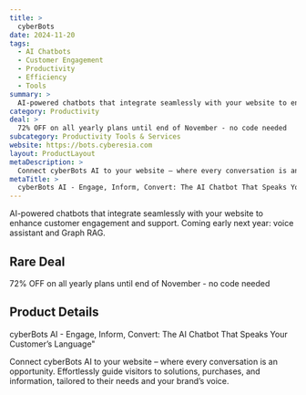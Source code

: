 ```yaml
---
title: >
  cyberBots
date: 2024-11-20
tags:
  - AI Chatbots
  - Customer Engagement
  - Productivity
  - Efficiency
  - Tools
summary: >
  AI-powered chatbots that integrate seamlessly with your website to enhance customer engagement and support. Coming early next year: voice assistant and Graph RAG.
category: Productivity
deal: >
  72% OFF on all yearly plans until end of November - no code needed
subcategory: Productivity Tools & Services
website: https://bots.cyberesia.com
layout: ProductLayout
metaDescription: >
  Connect cyberBots AI to your website – where every conversation is an opportunity. Effortlessly guide visitors to solutions, purchases, and information, tailored to their needs and your brand’s voice.
metaTitle: >
  cyberBots AI - Engage, Inform, Convert: The AI Chatbot That Speaks Your Customer’s Language"
---
```

AI-powered chatbots that integrate seamlessly with your website to enhance customer engagement and support. Coming early next year: voice assistant and Graph RAG.

## Rare Deal

72% OFF on all yearly plans until end of November - no code needed

## Product Details
cyberBots AI - Engage, Inform, Convert: The AI Chatbot That Speaks Your Customer’s Language"

Connect cyberBots AI to your website – where every conversation is an opportunity. Effortlessly guide visitors to solutions, purchases, and information, tailored to their needs and your brand’s voice.
